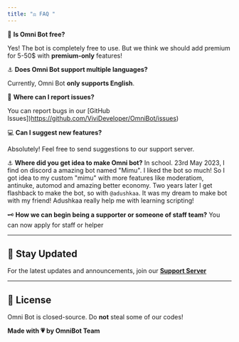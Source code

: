 ```yaml
---
title: "⚖️ FAQ "
---
```



🏐 **Is Omni Bot free?**  

Yes! The bot is completely free to use. But we think we should add premium for 5-50$ with **premium-only** features!

⚓️ **Does Omni Bot support multiple languages?**  

Currently, Omni Bot **only supports English**.  

🥋 **Where can I report issues?**  

You can report bugs in our [GitHub Issues])https://github.com/ViviDeveloper/OmniBot/issues)

💻 **Can I suggest new features?**  

Absolutely! Feel free to send suggestions to our support server.  

⚓️ **Where did you get idea to make Omni bot?**
In school. 23rd May 2023, I find on discord a amazing bot named "Mimu". I liked the bot so much! So I got idea to my custom "mimu" with more features like moderatiom, antinuke, automod and amazing better economy. Two years later I get flashback to make the bot, so with `@adushkaa`. It was my dream to make bot with my friend! Adushkaa really help me with learning scripting!

🗝️ **How we can begin being a supporter or someone of staff team?**
You can now apply for staff or helper

---

## 📢 Stay Updated  

For the latest updates and announcements, join our **[Support Server](https://discord.gg/A63h8DaQqE)**

---

## 🥛 License  

Omni Bot is closed-source. Do **not** steal some of our codes! 

**Made with 💗 by OmniBot Team**
